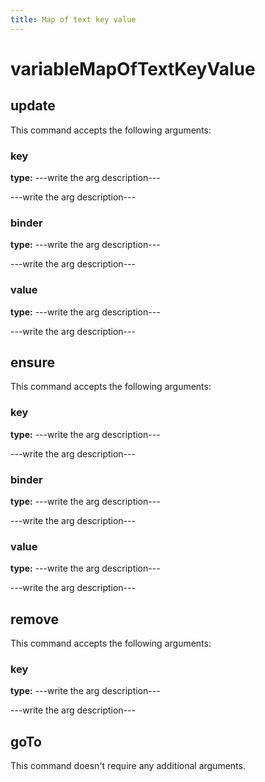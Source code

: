 ```yaml
---
title: Map of text key value
---
```


# variableMapOfTextKeyValue

## update

This command accepts the following arguments:

### key
**type:** ---write the arg description---

---write the arg description---

### binder
**type:** ---write the arg description---

---write the arg description---

### value
**type:** ---write the arg description---

---write the arg description---


## ensure

This command accepts the following arguments:

### key
**type:** ---write the arg description---

---write the arg description---

### binder
**type:** ---write the arg description---

---write the arg description---

### value
**type:** ---write the arg description---

---write the arg description---


## remove

This command accepts the following arguments:

### key
**type:** ---write the arg description---

---write the arg description---


## goTo


This command doesn't require any additional arguments.

